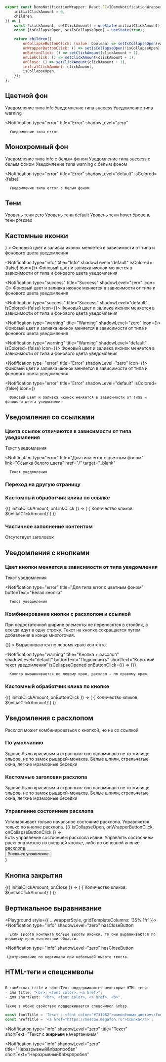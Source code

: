 
```javascript collapse=Код DemoNotificationWrapper
export const DemoNotificationWrapper: React.FC<IDemoNotificationWrapperProps> = ({
    initialClickAmount = 0,
    children,
}) => {
    const [clickAmount, setClickAmount] = useState(initialClickAmount);
    const [isCollapseOpen, setIsCollapseOpen] = useState(true);

    return children({
        onCollapseButtonClick: (value: boolean) => setIsCollapseOpen(value),
        onWrapperButtonClick: () => setIsCollapseOpen(!isCollapseOpen),
        onButtonClick: () => setClickAmount(clickAmount + 1),
        onLinkClick: () => setClickAmount(clickAmount + 1),
        onClose: () => setClickAmount(clickAmount + 1),
        initialClickAmount: clickAmount,
        isCollapseOpen,
    });
};
```

## Цветной фон

<Playground style={wrapperStyle}>
   <Notification
      type="info"
      title="Info"
      shadowLevel="zero"
   >
      Уведомление типа info
   </Notification>

<Notification type="success" title="Success" shadowLevel="zero">
    Уведомление типа success
</Notification>

<Notification type="warning" title="Warning" shadowLevel="zero">
    Уведомление типа warning
</Notification>

   <Notification
      type="error"
      title="Error"
      shadowLevel="zero"
   >
      Уведомление типа error
   </Notification>
</Playground>

## Монохромный фон

<Playground style={wrapperStyle}>
   <Notification
      type="info"
      title="Info"
      shadowLevel="default"
      isColored={false}
   >
      Уведомление типа info с белым фоном
   </Notification>

<Notification type="success" title="Success" shadowLevel="default" isColored={false}>
    Уведомление типа success с белым фоном
</Notification>

<Notification type="warning" title="Warning" shadowLevel="default" isColored={false}>
    Уведомление типа warning с белым фоном
</Notification>

   <Notification
      type="error"
      title="Error"
      shadowLevel="default"
      isColored={false}
   >
      Уведомление типа error с белым фоном
   </Notification>
</Playground>

## Тени

<Playground style={wrapperStyle}>
   <Notification
      type="info"
      title="shadowLevel=zero"
      shadowLevel="zero"
   >
      Уровень тени zero
   </Notification>

<Notification type="info" title="shadowLevel=default" shadowLevel="default" isColored={false}>
    Уровень тени default
</Notification>

<Notification type="info" title="shadowLevel=hover" shadowLevel="hover">
    Уровень тени hover
</Notification>

<Notification type="info" title="shadowLevel=pressed" shadowLevel="pressed" isColored={false}>
    Уровень тени pressed
</Notification>

</Playground>

## Кастомные иконки

<Playground style={wrapperStyle}>
   <Notification
      type="info"
      title="Info"
      shadowLevel="zero"
      icon={<Send />}
   >
      Фоновый цвет и заливка иконок меняется в зависимости от типа и фонового цвета уведомления
   </Notification>

<Notification type="info" title="Info" shadowLevel="default" isColored={false} icon={<Send />}>
    Фоновый цвет и заливка иконок меняется в зависимости от типа и фонового цвета уведомления
</Notification>

<Notification type="success" title="Success" shadowLevel="zero" icon={<Sended />}>
    Фоновый цвет и заливка иконок меняется в зависимости от типа и фонового цвета уведомления
</Notification>

<Notification type="success" title="Success" shadowLevel="default" isColored={false} icon={<Sended />}>
    Фоновый цвет и заливка иконок меняется в зависимости от типа и фонового цвета уведомления
</Notification>

<Notification type="warning" title="Warning" shadowLevel="zero" icon={<Rating1 />}>
    Фоновый цвет и заливка иконок меняется в зависимости от типа и фонового цвета уведомления
</Notification>

<Notification type="warning" title="Warning" shadowLevel="default" isColored={false} icon={<Rating1 />}>
    Фоновый цвет и заливка иконок меняется в зависимости от типа и фонового цвета уведомления
</Notification>

<Notification type="error" title="Error" shadowLevel="zero" icon={<Cancel />}>
    Фоновый цвет и заливка иконок меняется в зависимости от типа и фонового цвета уведомления
</Notification>

   <Notification
      type="error"
      title="Error"
      shadowLevel="default"
      isColored={false}
      icon={<Cancel />}
   >
      Фоновый цвет и заливка иконок меняется в зависимости от типа и фонового цвета уведомления
   </Notification>
</Playground>

## Уведомления со ссылками

### Цвета ссылок отличаются в зависимости от типа уведомления

<Playground style={wrapperStyle}>
   <Notification
      type="info"
      title="Для всех типов, кроме error с цветным фоном"
      shadowLevel="default"
      link="Cсылка синего цвета"
      target="_blank"
      href="/"
      isColored={false}
   >
      Текст уведомления
   </Notification>

   <Notification
      type="error"
      title="Для типа error с цветным фоном"
      link="Cсылка белого цвета"
      href="/"
      target="_blank"
   >
      Текст уведомления
   </Notification>
</Playground>

### Переход на другую страницу

<Playground style={wrapperStyle}>
    <Notification
        type="info"
        title="Заголовок уведомления"
        shadowLevel="default"
        link="Cсылка на новую страницу"
        target="_blank"
        href="/"
        target="_blank"
        isColored={false}
    />
</Playground>

### Кастомный обработчик клика по ссылке

<Playground style={wrapperStyle}>
    <DemoNotificationWrapper>
        {({ initialClickAmount, onLinkClick }) => (
            <Notification
                type="info"
                title="Заголовок уведомления"
                shadowLevel="zero"
                link="Cсылка с обработчиком"
                onLinkClick={onLinkClick}
            >
                {`Количество кликов: ${initialClickAmount}`}
            </Notification>
        )}
    </DemoNotificationWrapper>
</Playground>

### Частичное заполнение контентом

<Playground style={wrapperStyle}>
   <Notification
      type="info"
      shadowLevel="default"
      isColored={false}
      link="Cсылка на новую страницу"
      href="/"
      target="_blank"
   >
      Отсутствует заголовок
   </Notification>

   <Notification
      type="info"
      title="Отсутствует дополнительный текст"
      shadowLevel="default"
      isColored={false}
      link="Cсылка на новую страницу"
      href="/"
      target="_blank"
   />
</Playground>

## Уведомления с кнопками

### Цвет кнопки меняется в зависимости от типа уведомления

<Playground style={wrapperStyle}>
   <Notification
      type="info"
      title="Для всех типов, кроме error с цветным фоном"
      shadowLevel="default"
      buttonText="Зеленая кнопка"
      isColored={false}
   >
      Текст уведомления
   </Notification>

   <Notification
      type="error"
      title="Для типа error с цветным фоном"
      buttonText="Белая кнопка"
   >
      Текст уведомления
   </Notification>
</Playground>

### Комбинирование кнопки с расхлопом и ссылкой

При недостаточной ширине элементы не переносятся в столбик, а всегда идут в одну строку. Текст на кнопке сокращается путем добавления в конце многоточия.

<Playground style={wrapperStyle}>
   <Notification
      type="info"
      title="Кнопка + ссылка"
      shadowLevel="default"
      buttonText="Кнопка"
      link="Ссылка"
      target="_blank"
      href="/"
      onButtonClick={() => {}}
   >
      Выравниваются по левому краю контента.
   </Notification>

   <Notification
      type="warning"
      title="Кнопка + расхлоп"
      shadowLevel="default"
      buttonText="Подключить"
      shortText="Короткий текст уведомления"
      isCollapseOpened
      onButtonClick={() => {}}
   >
      Кнопка выравнивается по левому краю, расхлоп - по правому краю.
   </Notification>
</Playground>

### Кастомный обработчик клика по кнопке

<Playground style={wrapperStyle}>
    <DemoNotificationWrapper>
        {({ initialClickAmount, onButtonClick }) => (
            <Notification
                type="info"
                title="Заголовок уведомления"
                shadowLevel="zero"
                buttonText="Кнопка с обработчиком"
                onButtonClick={onButtonClick}
            >
                {`Количество кликов: ${initialClickAmount}`}
            </Notification>
        )}
    </DemoNotificationWrapper>
</Playground>

## Уведомления с расхлопом

Расхлоп может комбинироваться с кнопкой, но не со ссылкой

### По умолчанию

<Playground style={wrapperStyle}>
    <Notification
        type="info"
        title="По умолчанию расхлоп изначально закрыт"
        shadowLevel="default"
        buttonText="Подключить"
        shortText="Здание было красивым и странным: оно напоминало жилище эльфов"
    >
        Здание было красивым и странным: оно напоминало не то жилище эльфов, не то замок рыцарей-монахов. Белые шпили,
        стрельчатые окна, легкие мраморные беседки
    </Notification>
</Playground>

### Кастомные заголовки расхлопа

<Playground style={wrapperStyle}>
    <Notification
        type="success"
        title="По умолчанию расхлоп изначально закрыт"
        shadowLevel="default"
        buttonText="Подключить"
        shortText="Здание было красивым и странным: оно напоминало жилище эльфов"
        closeCollapseTitle="Показать весь текст"
        openCollapseTitle=" Скрыть часть текста"
    >
        Здание было красивым и странным: оно напоминало не то жилище эльфов, не то замок рыцарей-монахов. Белые шпили,
        стрельчатые окна, легкие мраморные беседки
    </Notification>
</Playground>

### Управление состоянием расхлопа

<Playground style={wrapperStyle}>
   <Notification
      type="info"
      title="Изначально открыт"
      shadowLevel="default"
      isColored={false}
      isCollapseOpened
      shortText="Устанавливает только начальное состояние расхлопа"
   >
      Устанавливает только начальное состояние расхлопа. Управляется только по кнопке расхлопа.
   </Notification>

   <DemoNotificationWrapper>
      {({ isCollapseOpen, onWrapperButtonClick, onCollapseButtonClick }) =>
         <div>
            <Notification
               type="info"
               title="Изначально открыт"
               shadowLevel="default"
               isColored={false}
               isCollapseOpened={isCollapseOpen}
               shortText="Есть управление состоянием расхлопа извне"
               onCollapseButtonClick={onCollapseButtonClick}
            >
               Есть управление состоянием расхлопа извне. Управлять состоянием расхлопа можно по внешней кнопке, либо по основной кнопке расхлопа.
            </Notification>
            <div style={{ marginTop: '15px' }}>
               <Button onClick={onWrapperButtonClick}>Внешнее управление</Button>
            </div>
         </div>
      }
   </DemoNotificationWrapper>
</Playground>

## Кнопка закрытия

<Playground style={wrapperStyle}>
    <DemoNotificationWrapper>
        {({ initialClickAmount, onClose }) => (
            <Notification
                type="error"
                title="Кнопка закрытия с обработчиком"
                shadowLevel="default"
                hasCloseButton
                isColored={false}
                onClose={onClose}
            >
                {`Количество кликов: ${initialClickAmount}`}
            </Notification>
        )}
    </DemoNotificationWrapper>
</Playground>

## Вертикальное выравнивание

<Playground style={{
   ...wrapperStyle,
   gridTemplateColumns: '35% 1fr'
}}>
   <Notification
      type="info"
      shadowLevel="zero"
      hasCloseButton
   >
      Если высота контента больше высоты иконки, то они выравниваются по верхнему краю контентной области.
   </Notification>

   <Notification
      type="info"
      shadowLevel="zero"
      hasCloseButton
   >
     Центрирование по вертикали при небольшой высоте текста.
   </Notification>
</Playground>

## HTML-теги и спецсимволы

```javascript

В свойствах title и shortText поддерживаются некоторые HTML-теги:
- для title: "<br>, <font color>, <a href>";
- для shortText: "<br>, <font color>, <a href>, <b>".

Также в обоих свойствах поддерживается спецсимвол &nbsp.

```

```javascript collapse=Демо данные
const fontTitle = 'Текст с <font color="#731982">изменённым цветом</font> текста';
const hrefTitle = '<a href="https://moscow.megafon.ru">Ссылка</a>';
```

<Playground style={wrapperStyle}>
   <Notification
      type="info"
      shadowLevel="zero"
      title="Переход на<br>новую строку"
      shortText="Переход на<br>новую строку"
   >
   </Notification>

<Notification
    type="info"
    shadowLevel="zero"
    title="Текст"
    shortText="Текст с <b>жирным</b> начертаниием"
></Notification>

<Notification type="info" shadowLevel="zero" title={fontText} shortText={fontText}></Notification>

<Notification type="info" shadowLevel="zero" title={hrefText} shortText={hrefText}></Notification>

   <Notification
      type="info"
      shadowLevel="zero"
      title="Неразрывный&nbspпробел"
      shortText="Неразрывный&nbspпробел"
   >
   </Notification>
</Playground>
